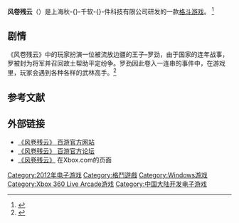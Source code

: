 {{Infobox animanga/Headerofja
|title= 风卷残云
|image=
|size= 
|caption=
|japanese= 
|english= 
|kana= 
|romaji= 
|genre= 
}}
{{Infobox animanga/name
|original= 
|official= 
|formal= 
|common= 
}}
{{Infobox animanga/Game
|標題=
|類型=[[格鬥遊戲|格鬥遊戲]]
|使用平台=[[Xbox_360|Xbox 360]]、[[个人电脑|PC]]
|開發團隊=[[秋千软件|-{秋千}-软-{}-件]]
|媒體=[[DVD-ROM|DVD-ROM]]、在线下载
|遊戲人數=1-2人
|發售日=2012年
|對象年齡=
|其他=發行：[[百游|百游]]
}}
{{Infobox animanga/Footerofja}}
'''风卷残云'''（{{lang-en|Kung Fu Strike: The Warriors Rise}}）是上海秋-{}-千软-{}-件科技有限公司研发的一款[[格斗游戏|格斗游戏]]。 <ref>{{cite news|title=百游正式签约《风卷残云》官网今日上线|url=http://games.sina.com.cn/j/n/2012-01-11/0945572278.shtml|accessdate=2012-01-11|newspaper=新浪游戏|date=2012-01-11|archive-date=2014-10-06|archive-url=https://web.archive.org/web/20141006175645/http://games.sina.com.cn/j/n/2012-01-11/0945572278.shtml|dead-url=no}}</ref>

== 剧情 ==
《风卷残云》中的玩家扮演一位被流放边疆的王子–罗劲，由于国家的连年战事，罗被封为将军并召回故土帮助平定纷争。罗劲因此卷入一连串的事件中，在游戏里，玩家会遇到各种各样的武林高手。<ref>{{cite web|title=游戏背景|url=http://fj.baiyou100.com/fjcy/gameInfo.html|accessdate=2012-01-11|archive-date=2020-02-07|archive-url=https://web.archive.org/web/20200207045126/http://fj.baiyou100.com/fjcy/gameInfo.html|dead-url=no}}</ref>

==参考文献==
<references />

== 外部链接 ==
*[http://fj.baiyou100.com/fjcy/fjcy.html 《风卷残云》 百游官方网站] {{Wayback|url=http://fj.baiyou100.com/fjcy/fjcy.html |date=20200927215424 }}
*[http://bbs.baiyou100.com/showforum-433.aspx 《风卷残云》 百游官方论坛] {{Wayback|url=http://bbs.baiyou100.com/showforum-433.aspx |date=20200208045036 }}
*[http://marketplace.xbox.com/en-US/Product/Kung-Fu-Strike/66acd000-77fe-1000-9115-d80258410b6c 《风卷残云》] {{Wayback|url=http://marketplace.xbox.com/en-US/Product/Kung-Fu-Strike/66acd000-77fe-1000-9115-d80258410b6c |date=20181018132727 }}在Xbox.com的页面
{{DEFAULTSORT:FengJuanCanYun}}
[[Category:2012年电子游戏|Category:2012年电子游戏]]
[[Category:格鬥遊戲|Category:格鬥遊戲]]
[[Category:Windows游戏|Category:Windows游戏]]
[[Category:Xbox_360_Live_Arcade游戏|Category:Xbox 360 Live Arcade游戏]]
[[Category:中国大陆开发电子游戏|Category:中国大陆开发电子游戏]]